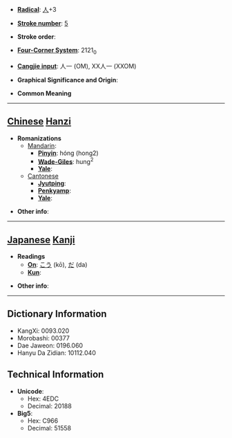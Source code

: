 * '''[[Wiktionary:Chinese radical index| Radical]]''': [[Wiktionary:Chinese radical index 人|人]]+3

* '''[[Wiktionary:Chinese total strokes index|Stroke number]]''': [[Wiktionary:Chinese total strokes index 5|5]]

* '''Stroke order''': 

* '''[[Wiktionary:Chinese four corner index|Four-Corner System]]''': 2121<sub>0</sub>

* '''[[Wiktionary:Chinese Cangjie index|Cangjie input]]''': 人一 (OM), XX人一 (XXOM)

* '''Graphical Significance and Origin''': 

* '''Common Meaning'''

----

== [[Chinese]] [[Hanzi]] ==

* '''Romanizations'''
** [[Mandarin]]:
*** '''[[Pinyin]]''': hóng (hong2)
*** '''[[Wade-Giles]]''': hung<sup>2</sup>
*** '''[[Yale]]''': 
**[[Cantonese]]
***'''[[Jyutping]]''':
***'''[[Penkyamp]]''': 
***'''[[Yale]]''': 

* '''Other info''': 

----

== [[Japanese]] [[Kanji]] ==

* '''Readings'''
** '''[[On]]''': [[こう]] (kō), [[だ]] (da)
** '''[[Kun]]''': 

* '''Other info''':  

----

== Dictionary Information ==

* KangXi: 0093.020
* Morobashi: 00377
* Dae Jaweon: 0196.060
* Hanyu Da Zidian: 10112.040

== Technical Information ==

* '''Unicode''':
** Hex: 4EDC
** Decimal: 20188
* '''Big5''':
** Hex: C966
** Decimal: 51558